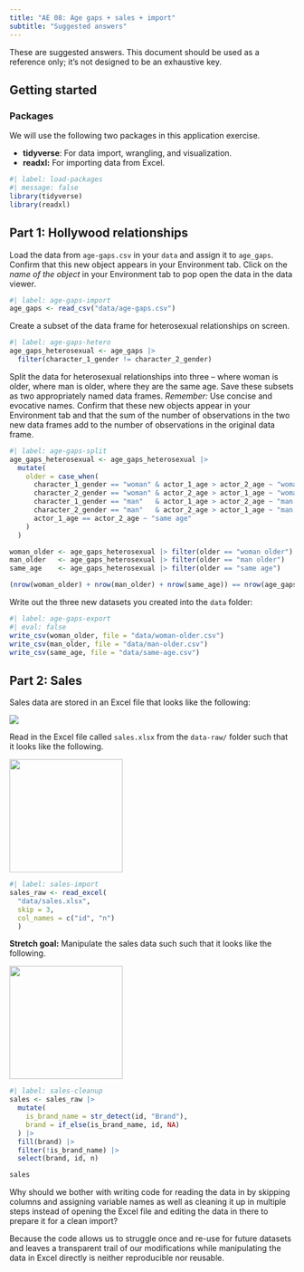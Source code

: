```yaml
---
title: "AE 08: Age gaps + sales + import"
subtitle: "Suggested answers"
---
```


::: callout-important
These are suggested answers.
This document should be used as a reference only; it's not designed to be an exhaustive key.
:::

## Getting started

### Packages

We will use the following two packages in this application exercise.

-   **tidyverse**: For data import, wrangling, and visualization.
-   **readxl:** For importing data from Excel.

```r
#| label: load-packages
#| message: false
library(tidyverse)
library(readxl)
```

## Part 1: Hollywood relationships

Load the data from `age-gaps.csv` in your `data` and assign it to `age_gaps`.
Confirm that this new object appears in your Environment tab.
Click on the *name of the object* in your Environment tab to pop open the data in the data viewer.

```r
#| label: age-gaps-import
age_gaps <- read_csv("data/age-gaps.csv")
```

Create a subset of the data frame for heterosexual relationships on screen.

```r
#| label: age-gaps-hetero
age_gaps_heterosexual <- age_gaps |>
  filter(character_1_gender != character_2_gender)
```

Split the data for heterosexual relationships into three -- where woman is older, where man is older, where they are the same age.
Save these subsets as two appropriately named data frames.
*Remember:* Use concise and evocative names.
Confirm that these new objects appear in your Environment tab and that the sum of the number of observations in the two new data frames add to the number of observations in the original data frame.

```r
#| label: age-gaps-split
age_gaps_heterosexual <- age_gaps_heterosexual |>
  mutate(
    older = case_when(
      character_1_gender == "woman" & actor_1_age > actor_2_age ~ "woman older",
      character_2_gender == "woman" & actor_2_age > actor_1_age ~ "woman older",
      character_1_gender == "man"   & actor_1_age > actor_2_age ~ "man older",
      character_2_gender == "man"   & actor_2_age > actor_1_age ~ "man older",
      actor_1_age == actor_2_age ~ "same age"
    )
  )

woman_older <- age_gaps_heterosexual |> filter(older == "woman older")
man_older   <- age_gaps_heterosexual |> filter(older == "man older")
same_age    <- age_gaps_heterosexual |> filter(older == "same age")

(nrow(woman_older) + nrow(man_older) + nrow(same_age)) == nrow(age_gaps_heterosexual)
```

Write out the three new datasets you created into the `data` folder:

```r
#| label: age-gaps-export
#| eval: false
write_csv(woman_older, file = "data/woman-older.csv")
write_csv(man_older, file = "data/man-older.csv")
write_csv(same_age, file = "data/same-age.csv")
```

## Part 2: Sales

Sales data are stored in an Excel file that looks like the following:

![](https://sta199-s24.github.io/images/sales-excel.png)

Read in the Excel file called `sales.xlsx` from the `data-raw/` folder such that it looks like the following.

![](https://sta199-s24.github.io/images/sales-1.png){width="200"}

```r
#| label: sales-import
sales_raw <- read_excel(
  "data/sales.xlsx", 
  skip = 3,
  col_names = c("id", "n")
  )
```

**Stretch goal:** Manipulate the sales data such such that it looks like the following.

![](https://sta199-s24.github.io/images/sales-2.png){width="200"}

```r
#| label: sales-cleanup
sales <- sales_raw |>
  mutate(
    is_brand_name = str_detect(id, "Brand"),
    brand = if_else(is_brand_name, id, NA)
  ) |>
  fill(brand) |>
  filter(!is_brand_name) |>
  select(brand, id, n)

sales
```

Why should we bother with writing code for reading the data in by skipping columns and assigning variable names as well as cleaning it up in multiple steps instead of opening the Excel file and editing the data in there to prepare it for a clean import?

Because the code allows us to struggle once and re-use for future datasets and leaves a transparent trail of our modifications while manipulating the data in Excel directly is neither reproducible nor reusable.
